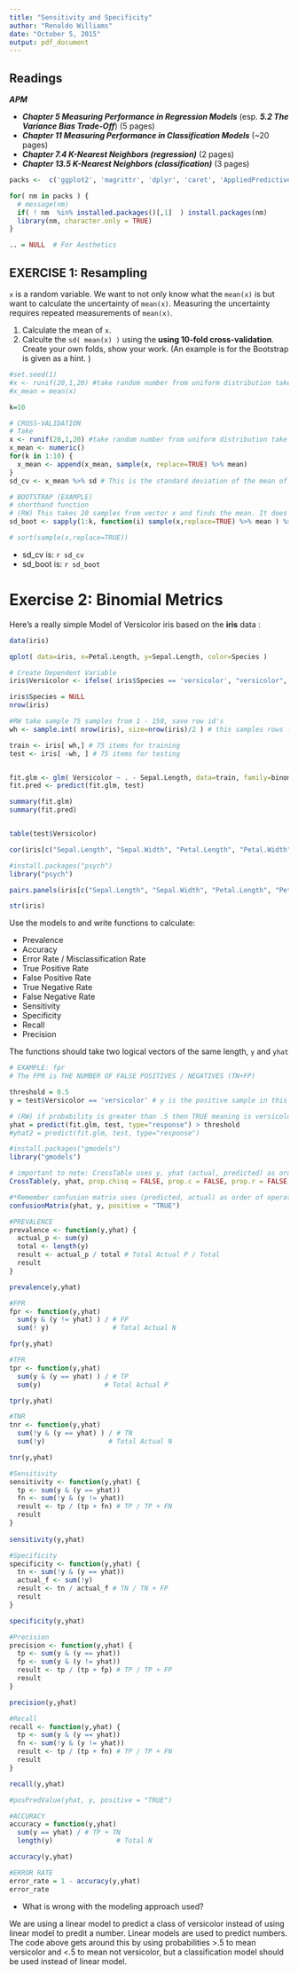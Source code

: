 ```yaml
---
title: "Sensitivity and Specificity"
author: "Renaldo Williams"
date: "October 5, 2015"
output: pdf_document
---
```



## Readings

***APM***

- ***Chapter 5 Measuring Performance in Regression Models*** (esp. ***5.2 The Variance Bias Trade-Off***)  (5 pages)
- ***Chapter 11 Measuring Performance in Classification Models*** (~20 pages)
- ***Chapter 7.4 K-Nearest Neighbors (regression)*** (2 pages)
- ***Chapter 13.5 K-Nearest Neighbors (classification)*** (3 pages)


```r

packs <-  c('ggplot2', 'magrittr', 'dplyr', 'caret', 'AppliedPredictiveModeling')

for( nm in packs ) { 
  # message(nm)
  if( ! nm  %in% installed.packages()[,1]  ) install.packages(nm)
  library(nm, character.only = TRUE)
}

.. = NULL  # For Aesthetics

```


## EXERCISE 1: Resampling

`x` is a random variable. We want to not only know what the `mean(x)` is but want to calculate the uncertainty of `mean(x)`.  Measuring the uncertainty requires repeated measurements of `mean(x)`.

1. Calculate the mean of `x`.
2. Calculte the `sd( mean(x) )` using the **using 10-fold cross-validation**.  Create your own folds, show your work. (An example is for the Bootstrap is given as a hint. )


```r
#set.seed(1) 
#x <- runif(20,1,20) #take random number from uniform distribution take 20 numbers from 1 - 20
#x_mean = mean(x)

k=10

# CROSS-VALIDATION
# Take 
x <- runif(20,1,20) #take random number from uniform distribution take 20 numbers from 1 - 20
x_mean <- numeric()
for(k in 1:10) {
  x_mean <- append(x_mean, sample(x, replace=TRUE) %>% mean)
}
sd_cv <- x_mean %>% sd # This is the standard deviation of the mean of k folds

# BOOTSTRAP (EXAMPLE)
# shorthand function
# (RW) This takes 20 samples from vector x and finds the mean. It does it 10 times since k = 10. It then takes all 10 means and finds the standard deviation.
sd_boot <- sapply(1:k, function(i) sample(x,replace=TRUE) %>% mean ) %>% sd #take my vector, x, and take samples equal to size of vector

# sort(sample(x,replace=TRUE))
```


- sd_cv   is: `r sd_cv`
- sd_boot is: `r sd_boot`



# Exercise 2: Binomial Metrics

Here's a really simple Model of Versicolor iris based on the **iris** data :

```r


data(iris)

qplot( data=iris, x=Petal.Length, y=Sepal.Length, color=Species )

# Create Dependent Variable
iris$Versicolor <- ifelse( iris$Species == 'versicolor', "versicolor", "other" ) %>% as.factor

iris$Species = NULL 
nrow(iris)

#RW take sample 75 samples from 1 - 150, save row id's
wh <- sample.int( nrow(iris), size=nrow(iris)/2 ) # this samples rows from 1 to n=150. Only store half in wh

train <- iris[ wh,] # 75 items for training
test <- iris[ -wh, ] # 75 items for testing


fit.glm <- glm( Versicolor ~ . - Sepal.Length, data=train, family=binomial )
fit.pred <- predict(fit.glm, test)

summary(fit.glm)
summary(fit.pred)


table(test$Versicolor)

cor(iris[c("Sepal.Length", "Sepal.Width", "Petal.Length", "Petal.Width")])

#install.packages("psych")
library("psych")

pairs.panels(iris[c("Sepal.Length", "Sepal.Width", "Petal.Length", "Petal.Width")])

str(iris)
```


Use the models to and write functions to calculate:

* Prevalence 
* Accuracy
* Error Rate / Misclassification Rate
* True Positive Rate  
* False Positive Rate
* True Negative Rate  
* False Negative Rate 
* Sensitivity 
* Specificity 
* Recall 
* Precision

The functions should take two logical vectors of the same length, `y` and `yhat`

```r

# EXAMPLE: fpr
# The FPR is THE NUMBER OF FALSE POSITIVES / NEGATIVES (TN+FP)

threshold = 0.5 
y = test$Versicolor == 'versicolor' # y is the positive sample in this case

# (RW) if probability is greater than .5 then TRUE meaning is versicolor
yhat = predict(fit.glm, test, type="response") > threshold
#yhat2 = predict(fit.glm, test, type="response")

#install.packages("gmodels")
library("gmodels")

# important to note: CrossTable uses y, yhat (actual, predicted) as order of arguments BUT confusionMatrix uses yhat, y (predicted, actual) as order of operations
CrossTable(y, yhat, prop.chisq = FALSE, prop.c = FALSE, prop.r = FALSE, dnn = c('actual versicolor','predicted versicolor'))

#*Remember confusion matrix uses (predicted, actual) as order of operations
confusionMatrix(yhat, y, positive = "TRUE")

#PREVALENCE
prevalence <- function(y,yhat) {
  actual_p <- sum(y)
  total <- length(y)
  result <- actual_p / total # Total Actual P / Total
  result
}

prevalence(y,yhat)

#FPR
fpr <- function(y,yhat)
  sum(y & (y != yhat) ) / # FP
  sum(! y)                # Total Actual N

fpr(y,yhat)

#TPR
tpr <- function(y,yhat)
  sum(y & (y == yhat) ) / # TP
  sum(y)                # Total Actual P

tpr(y,yhat)

#TNR
tnr <- function(y,yhat)
  sum(!y & (y == yhat) ) / # TN
  sum(!y)                # Total Actual N

tnr(y,yhat)

#Sensitivity
sensitivity <- function(y,yhat) {
  tp <- sum(y & (y == yhat))
  fn <- sum(!y & (y != yhat))
  result <- tp / (tp + fn) # TP / TP + FN
  result
}
                
sensitivity(y,yhat)

#Specificity
specificity <- function(y,yhat) {
  tn <- sum(!y & (y == yhat))
  actual_f <- sum(!y)
  result <- tn / actual_f # TN / TN + FP
  result
}

specificity(y,yhat)

#Precision
precision <- function(y,yhat) {
  tp <- sum(y & (y == yhat))
  fp <- sum(y & (y != yhat))
  result <- tp / (tp + fp) # TP / TP + FP
  result
}

precision(y,yhat)

#Recall
recall <- function(y,yhat) {
  tp <- sum(y & (y == yhat))
  fn <- sum(!y & (y != yhat))
  result <- tp / (tp + fn) # TP / TP + FN
  result
}

recall(y,yhat)

#posPredValue(yhat, y, positive = "TRUE")

#ACCURACY
accuracy = function(y,yhat)
  sum(y == yhat) / # TP + TN
  length(y)                # Total N

accuracy(y,yhat)

#ERROR RATE
error_rate = 1 - accuracy(y,yhat)
error_rate


```

- What is wrong with the modeling approach used?

We are using a linear model to predict a class of versicolor instead of using linear model to predit a number. Linear models are used to predict numbers. The code above gets around this by using probabilities >.5 to mean versicolor and <.5 to mean not versicolor, but a classification model should be used instead of linear model.



